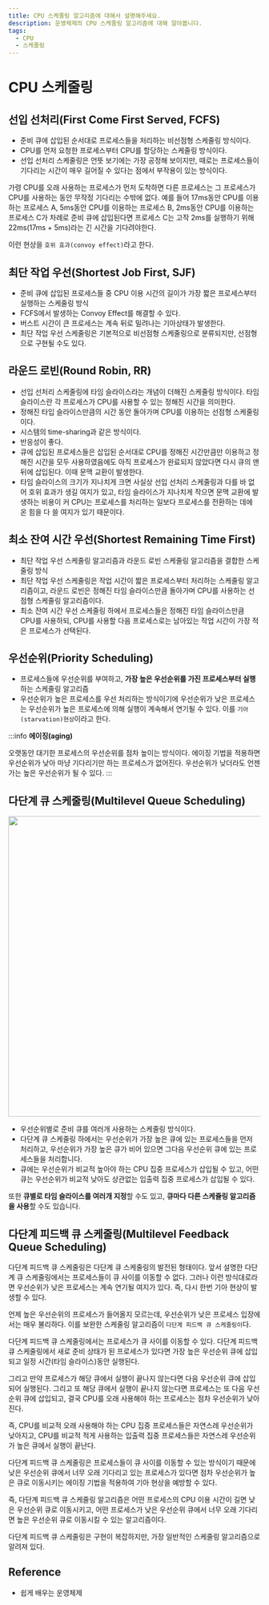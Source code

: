 ```yaml
---
title: CPU 스케줄링 알고리즘에 대해서 설명해주세요.
description: 운영체제의 CPU 스케줄링 알고리즘에 대해 알아봅니다.
tags:
  - CPU
  - 스케줄링
---
```


# CPU 스케줄링

## 선입 선처리(First Come First Served, FCFS)

- 준비 큐에 삽입된 순서대로 프로세스들을 처리하는 비선점형 스케줄링 방식이다.
- CPU를 먼저 요청한 프로세스부터 CPU를 할당하는 스케줄링 방식이다.
- 선입 선처리 스케줄링은 언뜻 보기에는 가장 공정해 보이지만,
  때로는 프로세스들이 기다리는 시간이 매우 길어질 수 있다는 점에서 부작용이 있는 방식이다.

가령 CPU를 오래 사용하는 프로세스가 먼저 도착하면 다른 프로세스는 그 프로세스가 CPU를 사용하는
동안 무작정 기다리는 수밖에 없다.
예를 들어 17ms동안 CPU를 이용하는 프로세스 A,
5ms동안 CPU를 이용하는 프로세스 B,
2ms동안 CPU를 이용하는 프로세스 C가 차례로 준비 큐에 삽입된다면 프로세스 C는 고작 2ms를
실행하기 위해 22ms(17ms + 5ms)라는 긴 시간을 기다려야한다.

이런 현상을 `호위 효과(convoy effect)`라고 한다.

## 최단 작업 우선(Shortest Job First, SJF)

- 준비 큐에 삽입된 프로세스들 중 CPU 이용 시간의 길이가 가장 짧은 프로세스부터 실행하는 스케줄링 방식
- FCFS에서 발생하는 Convoy Effect를 해결할 수 있다.
- 버스트 시간이 큰 프로세스는 계속 뒤로 밀려나는 기아상태가 발생한다.
- 최단 작업 우선 스케줄링은 기본적으로 비선점형 스케줄링으로 분류되지만, 선점형으로 구현될 수도 있다.

## 라운드 로빈(Round Robin, RR)

- 선입 선처리 스케줄링에 타임 슬라이스라는 개념이 더해진 스케줄링 방식이다.
  타임 슬라이스란 각 프로세스가 CPU를 사용할 수 있는 정해진 시간을 의미한다.
- 정해진 타입 슬라이스만큼의 시간 동안 돌아가며 CPU를 이용하는 선점형 스케줄링이다.
- 시스템의 time-sharing과 같은 방식이다.
- 반응성이 좋다.
- 큐에 삽입된 프로세스들은 삽입된 순서대로 CPU를 정해진 시간만큼만 이용하고 정해진 시간을 모두
  사용하였음에도 아직 프로세스가 완료되지 않았다면 다시 큐의 맨 뒤에 삽입된다. 이때 문맥 교환이 발생한다.
- 타임 슬라이스의 크기가 지나치게 크면 사실상 선입 선처리 스케줄링과 다를 바 없어 호위 효과가 생길 여지가 있고,
  타임 슬라이스가 지나치게 작으면 문맥 교환에 발생하는 비용이 커 CPU는 프로세스를 처리하는 일보다 프로세스를
  전환하는 데에 온 힘을 다 쓸 여지가 있기 때문이다.

## 최소 잔여 시간 우선(Shortest Remaining Time First)

- 최단 작업 우선 스케줄링 알고리즘과 라운드 로빈 스케줄링 알고리즘을 결합한 스케줄링 방식
- 최단 작업 우선 스케줄링은 작업 시간이 짧은 프로세스부터 처리하는 스케줄링 알고리즘이고,
  라운드 로빈은 정해진 타임 슬라이스만큼 돌아가며 CPU를 사용하는 선점형 스케줄링 알고리즘이다.
- 최소 잔여 시간 우선 스케줄링 하에서 프로세스들은 정해진 타임 슬라이스만큼 CPU를 사용하되,
  CPU를 사용할 다음 프로세스로는 남아있는 작업 시간이 가장 적은 프로세스가 선택된다.

## 우선순위(Priority Scheduling)

- 프로세스들에 우선순위를 부여하고, **가장 높은 우선순위를 가진 프로세스부터 실행**하는 스케줄링 알고리즘
- 우선순위가 높은 프로세스를 우선 처리하는 방식이기에 우선순위가 낮은 프로세스는 우선순위가 높은 프로세스에
  의해 실행이 계속해서 연기될 수 있다. 이를 `기아(starvation)현상`이라고 한다.

:::info
**에이징(aging)**

오랫동안 대기한 프로세스의 우선순위를 점차 높이는 방식이다.
에이징 기법을 적용하면 우선순위가 낮아 마냥 기다리기만 하는 프로세스가 없어진다.
우선순위가 낮더라도 언젠가는 높은 우선순위가 될 수 있다.
:::

## 다단계 큐 스케줄링(Multilevel Queue Scheduling)

<Image
  src="https://velog.velcdn.com/images%2Fchappi%2Fpost%2F30b5b716-f751-46dd-8261-567aa9391376%2F8.png"
  width="600px"
/>

- 우선순위별로 준비 큐를 여러개 사용하는 스케줄링 방식이다.
- 다단계 큐 스케줄링 하에서는 우선순위가 가장 높은 큐에 있는 프로세스들을 먼저 처리하고,
  우선순위가 가장 높은 큐가 비어 있으면 그다음 우선순위 큐에 있는 프로세스들을 처리합니다.
- 큐에는 우선순위가 비교적 높아야 하는 CPU 집중 프로세스가 삽입될 수 있고,
  어떤 큐는 우선순위가 비교적 낮아도 상관없는 입출력 집중 프로세스가 삽입될 수 있다.

또한 **큐별로 타임 슬라이스를 여러개 지정**할 수도 있고, **큐마다 다른 스케쥴링 알고리즘을 사용**할 수도 있습니다.

## 다단계 피드백 큐 스케줄링(Multilevel Feedback Queue Scheduling)

다단계 피드백 큐 스케줄링은 다단계 큐 스케줄링의 발전된 형태이다.
앞서 설명한 다단계 큐 스케줄링에서는 프로세스들이 큐 사이를 이동할 수 없다.
그러나 이런 방식대로라면 우선순위가 낮은 프로세스는 계속 연기될 여지가 있다.
즉, 다시 한번 기아 현상이 발생할 수 있다.

언제 높은 우선순위의 프로세스가 들어올지 모르는데, 우선순위가 낮은 프로세스 입장에서는 매우 불리하다.
이를 보완한 스케줄링 알고리즘이 `다단계 피드백 큐 스케줄링이`다.

다단계 피드백 큐 스케줄링에서는 프로세스가 큐 사이를 이동할 수 있다.
다단계 피드백 큐 스케줄링에서 새로 준비 상태가 된 프로세스가 있다면
가장 높은 우선순위 큐에 삽입되고 일정 시간(타임 슬라이스)동안 실행된다.

그리고 만약 프로세스가 해당 큐에서 실행이 끝나지 않는다면 다음 우선순위 큐에 삽입되어 실행된다.
그리고 또 해당 큐에서 실행이 끝나지 않는다면 프로세스는 또 다음 우선순위 큐에 삽입되고,
결국 CPU를 오래 사용해야 하는 프로세스는 점차 우선순위가 낮아진다.

즉, CPU를 비교적 오래 사용해야 하는 CPU 집중 프로세스들은 자연스레 우선순위가 낮아지고,
CPU를 비교적 적게 사용하는 입출력 집중 프로세스들은 자연스레 우선순위가 높은 큐에서 실행이 끝난다.

다단계 피드백 큐 스케줄링은 프로세스들이 큐 사이를 이동할 수 있는 방식이기 때문에 낮은 우선순위 큐에서
너무 오래 기다리고 있는 프로세스가 있다면 점차 우선순위가 높은 큐로 이동시키는 에이징 기법을 적용하여 기아 현상을
예방할 수 있다.

즉, 다단계 피드백 큐 스케줄링 알고리즘은 어떤 프로세스의 CPU 이용 시간이 길면 낮은 우선순위 큐로 이동시키고,
어떤 프로세스가 낮은 우선순위 큐에서 너무 오래 기다리면 높은 우선순위 큐로 이동시킬 수 있는 알고리즘이다.

다단계 피드백 큐 스케줄링은 구현이 복잡하지만, 가장 일반적인 스케줄링 알고리즘으로 알려져 있다.

## Reference

- 쉽게 배우는 운영체제
